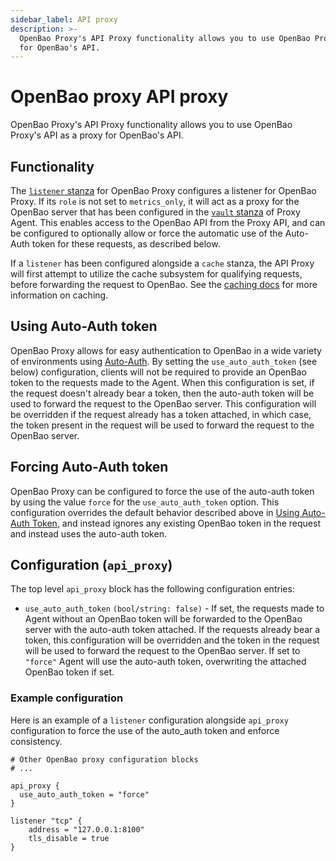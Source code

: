 ```yaml
---
sidebar_label: API proxy
description: >-
  OpenBao Proxy's API Proxy functionality allows you to use OpenBao Proxy's API as a proxy
  for OpenBao's API.
---
```


# OpenBao proxy API proxy

OpenBao Proxy's API Proxy functionality allows you to use OpenBao Proxy's API as a proxy
for OpenBao's API.

## Functionality

The [`listener` stanza](../agent/index.mdx#listener-stanza) for OpenBao Proxy configures a listener for OpenBao Proxy. If
its `role` is not set to `metrics_only`, it will act as a proxy for the OpenBao server that
has been configured in the [`vault` stanza](index.mdx#vault-stanza) of Proxy Agent. This enables access to the OpenBao
API from the Proxy API, and can be configured to optionally allow or force the automatic use of
the Auto-Auth token for these requests, as described below.

If a `listener` has been configured alongside a `cache` stanza, the API Proxy will
first attempt to utilize the cache subsystem for qualifying requests, before forwarding the
request to OpenBao. See the [caching docs](caching/index.mdx) for more information on caching.

## Using Auto-Auth token

OpenBao Proxy allows for easy authentication to OpenBao in a wide variety of
environments using [Auto-Auth](../autoauth/index.mdx). By setting the
`use_auto_auth_token` (see below) configuration, clients will not be required
to provide an OpenBao token to the requests made to the Agent. When this
configuration is set, if the request doesn't already bear a token, then the
auto-auth token will be used to forward the request to the OpenBao server. This
configuration will be overridden if the request already has a token attached,
in which case, the token present in the request will be used to forward the
request to the OpenBao server.

## Forcing Auto-Auth token

OpenBao Proxy can be configured to force the use of the auto-auth token by using
the value `force` for the `use_auto_auth_token` option. This configuration
overrides the default behavior described above in [Using Auto-Auth
Token](apiproxy.mdx#using-auto-auth-token), and instead ignores any
existing OpenBao token in the request and instead uses the auto-auth token.


## Configuration (`api_proxy`)

The top level `api_proxy` block has the following configuration entries:

- `use_auto_auth_token` `(bool/string: false)` - If set, the requests made to Agent
without an OpenBao token will be forwarded to the OpenBao server with the
auto-auth token attached. If the requests already bear a token, this
configuration will be overridden and the token in the request will be used to
forward the request to the OpenBao server. If set to `"force"` Agent will use the
auto-auth token, overwriting the attached OpenBao token if set.

### Example configuration

Here is an example of a `listener` configuration alongside `api_proxy` configuration to force the use of the auto_auth token
and enforce consistency.

```hcl
# Other OpenBao proxy configuration blocks
# ...

api_proxy {
  use_auto_auth_token = "force"
}

listener "tcp" {
    address = "127.0.0.1:8100"
    tls_disable = true
}
```
